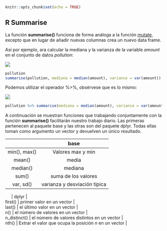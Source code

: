 

```r
knitr::opts_chunk$set(echo = TRUE)
```

## R Summarise

La función __summarise()__ funciona de forma análoga a la función [mutate](mutate.md), excepto que en lugar de añadir nuevas columnas crea un nuevo data frame.  


Así por ejemplo, ara calcular la mediana y la varianza de la variable _amount_ en el conjunto de datos _pollution_:  

![](summarise.PNG)  


```r
pollution
summarise(pollution, mediana = median(amount), variance = var(amount))

```  


Podemos utilizar el operador %>%, obsérvese que es lo mismo:  

![](summarise1.PNG)  


```r
pollution %>% summarise(mediana = median(amount), variance = var(amount))

```  




A continuación se muestran funciones que trabajando conjuntamente con la función __summarise()__ facilitarán nuestro trabajo diario. Las primeras pertenecen al paquete base y las otras son del paquete dplyr. Todas ellas toman como argumento un vector y devuelven un único resultado.  

  
  

|    | base |
| :---: | :---: |
| min(), max() | Valores max y min |
| mean() | media   |
| median()| mediana |
| sum() | suma de los valores  |
| var, sd()  | varianza y desviación típica |  


  
  

|      | dplyr |
| first() | primer valor en un vector |
| last() | el último valor en un vector |
| n() | el número de valores en un vector |
| n_distinct() | el número de valores distintos en un vector |
| nth() | Extrar el valor que ocupa la posición _n_ en un vector |  


